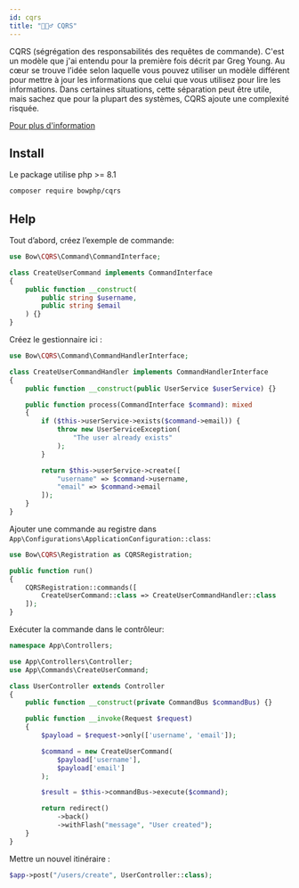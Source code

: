 ```yaml
---
id: cqrs
title: "🙅🏽‍♂️ CQRS"
---
```



CQRS (ségrégation des responsabilités des requêtes de commande). C'est un modèle que j'ai entendu pour la première fois décrit par Greg Young.
Au cœur se trouve l’idée selon laquelle vous pouvez utiliser un modèle différent pour mettre à jour les informations que celui que vous utilisez pour lire les informations.
Dans certaines situations, cette séparation peut être utile, mais sachez que pour la plupart des systèmes, CQRS ajoute une complexité risquée.

[Pour plus d'information](https://www.martinfowler.com/bliki/CQRS.html)

## Install

Le package utilise php >= 8.1

```bash
composer require bowphp/cqrs
```

## Help

Tout d’abord, créez l’exemple de commande:

```php
use Bow\CQRS\Command\CommandInterface;

class CreateUserCommand implements CommandInterface
{
    public function __construct(
        public string $username,
        public string $email
    ) {}
}
```

Créez le gestionnaire ici :

```php
use Bow\CQRS\Command\CommandHandlerInterface;

class CreateUserCommandHandler implements CommandHandlerInterface
{
    public function __construct(public UserService $userService) {}

    public function process(CommandInterface $command): mixed
    {
        if ($this->userService->exists($command->email)) {
            throw new UserServiceException(
                "The user already exists"
            );
        }

        return $this->userService->create([
            "username" => $command->username,
            "email" => $command->email
        ]);
    }
}
```

Ajouter une commande au registre dans `App\Configurations\ApplicationConfiguration::class`:

```php
use Bow\CQRS\Registration as CQRSRegistration;

public function run()
{
    CQRSRegistration::commands([
        CreateUserCommand::class => CreateUserCommandHandler::class
    ]);
}
```

Exécuter la commande dans le contrôleur:

```php
namespace App\Controllers;

use App\Controllers\Controller;
use App\Commands\CreateUserCommand;

class UserController extends Controller
{
    public function __construct(private CommandBus $commandBus) {}

    public function __invoke(Request $request)
    {
        $payload = $request->only(['username', 'email']);

        $command = new CreateUserCommand(
            $payload['username'],
            $payload['email']
        );

        $result = $this->commandBus->execute($command);

        return redirect()
            ->back()
            ->withFlash("message", "User created");
    }
}
```

Mettre un nouvel itinéraire :

```php
$app->post("/users/create", UserController::class);
```

<SuggestionFeature />
